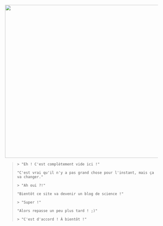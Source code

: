 ![](objects/ekhotone_horizontal_black.png){fig-align="center" width="506"}

> `> "Eh ! C'est complètement vide ici !"`
>
> `"C'est vrai qu'il n'y a pas grand chose pour l'instant, mais ça va changer."`
>
> `> "Ah oui ?!"`
>
> `"Bientôt ce site va devenir un blog de science !"`
>
> `> "Super !"`
>
> `"Alors repasse un peu plus tard ! ;)"`
>
> `> "C'est d'accord ! À bientôt !"`
